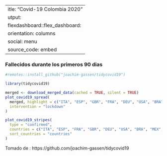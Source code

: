  ---
title: "Covid-19 Colombia 2020"
output: 
  flexdashboard::flex_dashboard:
    orientation: columns
    social: menu
    source_code: embed
---

### Fallecidos  durante los  primeros 90 dias

```r
#remotes::install_github("joachim-gassen/tidycovid19")

library(tidycovid19)

merged <- download_merged_data(cached = TRUE, silent = TRUE)
plot_covid19_spread(
  merged, highlight = c("ITA", "ESP", "GBR", "FRA", "DEU", "USA", "BRA", "MEX","COL"),
  intervention = "lockdown"
)
```

```r
plot_covid19_stripes(
  type = "confirmed", 
  countries = c("ITA", "ESP", "FRA", "GBR", "DEU", "USA", "BRA", "MEX","COL"),
  sort_countries = "countries"
)
```



Tomado de : https://github.com/joachim-gassen/tidycovid19